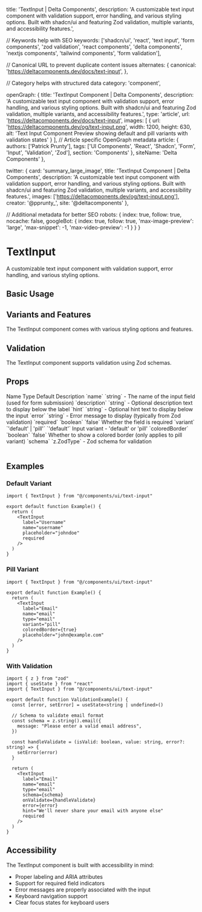   title: 'TextInput | Delta Components',
  description: 'A customizable text input component with validation support, error handling, and various styling options. Built with shadcn/ui and featuring Zod validation, multiple variants, and accessibility features.',

  // Keywords help with SEO
  keywords: ['shadcn/ui', 'react', 'text input', 'form components', 'zod validation', 'react components', 'delta components', 'nextjs components', 'tailwind components', 'form validation'],

  // Canonical URL to prevent duplicate content issues
  alternates: {
    canonical: 'https://deltacomponents.dev/docs/text-input',
  },

  // Category helps with structured data
  category: 'component',

  openGraph: {
    title: 'TextInput Component | Delta Components',
    description: 'A customizable text input component with validation support, error handling, and various styling options. Built with shadcn/ui and featuring Zod validation, multiple variants, and accessibility features.',
    type: 'article',
    url: 'https://deltacomponents.dev/docs/text-input',
    images: [
      {
        url: 'https://deltacomponents.dev/og/text-input.png',
        width: 1200,
        height: 630,
        alt: 'Text Input Component Preview showing default and pill variants with validation states'
      }
    ],
    // Article specific OpenGraph metadata
    article: {
      authors: ['Patrick Prunty'],
      tags: ['UI Components', 'React', 'Shadcn', 'Form', 'Input', 'Validation', 'Zod'],
      section: 'Components'
    },
    siteName: 'Delta Components'
  },

  twitter: {
    card: 'summary_large_image',
    title: 'TextInput Component | Delta Components',
    description: 'A customizable text input component with validation support, error handling, and various styling options. Built with shadcn/ui and featuring Zod validation, multiple variants, and accessibility features.',
    images: ['https://deltacomponents.dev/og/text-input.png'],
    creator: '@pprunty_',
    site: '@deltacomponents'
  },

  // Additional metadata for better SEO
  robots: {
    index: true,
    follow: true,
    nocache: false,
    googleBot: {
      index: true,
      follow: true,
      'max-image-preview': 'large',
      'max-snippet': -1,
      'max-video-preview': -1
    }
  }
}

# TextInput

A customizable text input component with validation support, error handling, and various styling options.

## Basic Usage

<ComponentTabs name="text-input-basic" />

<InstallationInstructions componentName="text-input" />

## Variants and Features

The TextInput component comes with various styling options and features.

<ComponentTabs name="text-input-variants" />

## Validation

The TextInput component supports validation using Zod schemas.

<ComponentTabs name="text-input-validation" />

## Props

<Table>
  <TableHeader>
    <TableRow>
      <TableHead>Name</TableHead>
      <TableHead>Type</TableHead>
      <TableHead>Default</TableHead>
      <TableHead>Description</TableHead>
    </TableRow>
  </TableHeader>
  <TableBody>
    <TableRow>
      <TableCell>`name`</TableCell>
      <TableCell>`string`</TableCell>
      <TableCell>-</TableCell>
      <TableCell>The name of the input field (used for form submission)</TableCell>
    </TableRow>
    <TableRow>
      <TableCell>`description`</TableCell>
      <TableCell>`string`</TableCell>
      <TableCell>-</TableCell>
      <TableCell>Optional description text to display below the label</TableCell>
    </TableRow>
    <TableRow>
      <TableCell>`hint`</TableCell>
      <TableCell>`string`</TableCell>
      <TableCell>-</TableCell>
      <TableCell>Optional hint text to display below the input</TableCell>
    </TableRow>
    <TableRow>
      <TableCell>`error`</TableCell>
      <TableCell>`string`</TableCell>
      <TableCell>-</TableCell>
      <TableCell>Error message to display (typically from Zod validation)</TableCell>
    </TableRow>
    <TableRow>
      <TableCell>`required`</TableCell>
      <TableCell>`boolean`</TableCell>
      <TableCell>`false`</TableCell>
      <TableCell>Whether the field is required</TableCell>
    </TableRow>
    <TableRow>
      <TableCell>`variant`</TableCell>
      <TableCell>`'default' | 'pill'`</TableCell>
      <TableCell>`'default'`</TableCell>
      <TableCell>Input variant - 'default' or 'pill'</TableCell>
    </TableRow>
    <TableRow>
      <TableCell>`coloredBorder`</TableCell>
      <TableCell>`boolean`</TableCell>
      <TableCell>`false`</TableCell>
      <TableCell>Whether to show a colored border (only applies to pill variant)</TableCell>
    </TableRow>
    <TableRow>
      <TableCell>`schema`</TableCell>
      <TableCell>`z.ZodType<string>`</TableCell>
      <TableCell>-</TableCell>
      <TableCell>Zod schema for validation</TableCell>
    </TableRow>
  </TableBody>
</Table>

## Examples

### Default Variant

```tsx
import { TextInput } from "@/components/ui/text-input"

export default function Example() {
  return (
    <TextInput
      label="Username"
      name="username"
      placeholder="johndoe"
      required
    />
  )
}
```

### Pill Variant

```tsx
import { TextInput } from "@/components/ui/text-input"

export default function Example() {
  return (
    <TextInput
      label="Email"
      name="email"
      type="email"
      variant="pill"
      coloredBorder={true}
      placeholder="john@example.com"
    />
  )
}
```

### With Validation

```tsx
import { z } from "zod"
import { useState } from "react"
import { TextInput } from "@/components/ui/text-input"

export default function ValidationExample() {
  const [error, setError] = useState<string | undefined>()
  
  // Schema to validate email format
  const schema = z.string().email({
    message: "Please enter a valid email address",
  })
  
  const handleValidate = (isValid: boolean, value: string, error?: string) => {
    setError(error)
  }
  
  return (
    <TextInput
      label="Email"
      name="email"
      type="email"
      schema={schema}
      onValidate={handleValidate}
      error={error}
      hint="We'll never share your email with anyone else"
      required
    />
  )
}
```

## Accessibility

The TextInput component is built with accessibility in mind:

- Proper labeling and ARIA attributes
- Support for required field indicators
- Error messages are properly associated with the input
- Keyboard navigation support
- Clear focus states for keyboard users 